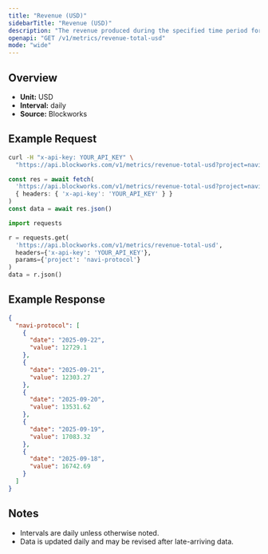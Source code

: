 ```yaml
---
title: "Revenue (USD)"
sidebarTitle: "Revenue (USD)"
description: "The revenue produced during the specified time period for given project."
openapi: "GET /v1/metrics/revenue-total-usd"
mode: "wide"
---
```


## Overview

- **Unit:** USD
- **Interval:** daily
- **Source:** Blockworks

## Example Request

<CodeGroup>

```bash cURL
curl -H "x-api-key: YOUR_API_KEY" \
  "https://api.blockworks.com/v1/metrics/revenue-total-usd?project=navi-protocol"
```

```typescript TypeScript
const res = await fetch(
  'https://api.blockworks.com/v1/metrics/revenue-total-usd?project=navi-protocol',
  { headers: { 'x-api-key': 'YOUR_API_KEY' } }
)
const data = await res.json()
```

```python Python
import requests

r = requests.get(
  'https://api.blockworks.com/v1/metrics/revenue-total-usd',
  headers={'x-api-key': 'YOUR_API_KEY'},
  params={'project': 'navi-protocol'}
)
data = r.json()
```

</CodeGroup>

## Example Response

```json
{
  "navi-protocol": [
    {
      "date": "2025-09-22",
      "value": 12729.1
    },
    {
      "date": "2025-09-21",
      "value": 12303.27
    },
    {
      "date": "2025-09-20",
      "value": 13531.62
    },
    {
      "date": "2025-09-19",
      "value": 17083.32
    },
    {
      "date": "2025-09-18",
      "value": 16742.69
    }
  ]
}
```

## Notes
- Intervals are daily unless otherwise noted.
- Data is updated daily and may be revised after late-arriving data.